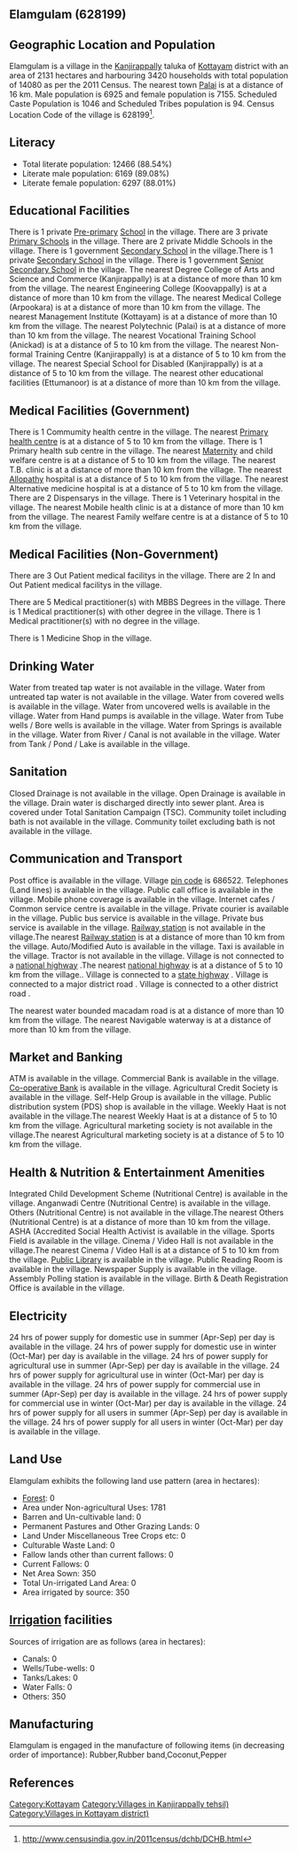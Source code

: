{{Infobox settlement
| name=Elamgulam
| native_name=
| native_name_lang=
| other_name=
| nickname=
| settlement_type=Village
| image_skyline=
| image_alt=
| image_caption=
| pushpin_map=India Kerala
| pushpin_label_position=right
| pushpin_map_alt=
| pushpin_map_caption=Location in Kerala, India
| latd=
| latm=
| lats=
| latNS=
| longd=
| longm=
| longs=
| longEW=
| coordinates_display=inline,title
| subdivision_type=Country
| subdivision_name={{flag|India}}
| subdivision_type1=[[States and territories of India|State]]
| subdivision_name1=Kerala 
| subdivision_type2=[[List of districts of India|District]]
| subdivision_name2=Kottayam
| subdivision_type3=Tahsil
| subdivision_name3=Kanjirappally
| website=
| established_title=<!-- Established -->
| established_date=
| founder=
| named_for=
| government_type=
| governing_body=
| unit_pref=Metric=
| area_footnotes=
| area_rank=
| area_total_km2=21.31
| elevation_footnotes=
| elevation_m=
| population_total=14080
| population_as_of=2011
| population_rank=
| population_density_km2=660
| population_demonym=
| population_footnotes=
| demographics_type1=Languages
| demographics1_title1=Official
| demographics1_info1=[[Malayalam language|Malayalam]]
| timezone1=[[Indian Standard Time|IST]]
| utc_offset1==+5:30
| postal_code_type=[[Postal Index Number|PIN]]
| postal_code=686522
| area_code_type=Telephone code
| area_code=
| registration_plate=
| blank1_name_sec1=Nearest city
| blank1_info_sec1=[[Palai]]
| blank2_name_sec1=[[Human sex ratio|Sex ratio]]
| blank2_info_sec1=1033 [[male|♂]]/[[female|♀]]
| blank3_name_sec1=Literacy
| blank3_info_sec1=88.54%
| blank1_name_sec2=[[2011 Census of India|2011 census]] code
| blank1_info_sec2=628199
| footnotes=
}}

== Elamgulam (628199) ==

== Geographic Location and Population ==

Elamgulam is a village in the [[Kanjirappally]] taluka of [[Kottayam]] district with an area of 2131 hectares and harbouring 3420 households with total population of 14080 as per the 2011 Census. The nearest town [[Palai]] is at a distance of 16 km. Male population is 6925 and female population is 7155. Scheduled Caste Population is 1046 and Scheduled Tribes population is 94. Census Location Code of the village is 628199<ref>http://www.censusindia.gov.in/2011census/dchb/DCHB.html</ref>.


== Literacy ==  
* Total literate population: 12466 (88.54%)
* Literate male population: 6169 (89.08%)
* Literate female population: 6297 (88.01%)


== Educational Facilities ==  
There is 1 private [[Pre-primary]] [[School]] in the village.
There are 3 private [[Primary School]]s in the village.
There are 2 private Middle Schools in the village.
There is 1 government [[Secondary School]] in the village.There is 1 private [[Secondary School]] in the village.
There is 1 government [[Senior Secondary School]] in the village.
The nearest Degree College of Arts and Science and Commerce (Kanjirappally) is at a distance of more than 10 km from the village.
The nearest Engineering College (Koovappally) is at a distance of more than 10 km from the village.
The nearest Medical College (Arpookara) is at a distance of more than 10 km from the village.
The nearest Management Institute (Kottayam) is at a distance of more than 10 km from the village.
The nearest Polytechnic (Palai) is at a distance of more than 10 km from the village.
The nearest Vocational Training School (Anickad) is at a distance of 5 to 10 km from the village.
The nearest Non-formal Training Centre (Kanjirappally) is at a distance of 5 to 10 km from the village.
The nearest Special School for Disabled (Kanjirappally) is at a distance of 5 to 10 km from the village.
The nearest other educational facilities (Ettumanoor) is at a distance of more than 10 km from the village.


== Medical Facilities (Government) ==
There is 1 Commumity health centre in the village.
The nearest [[Primary health centre]] is at a distance of 5 to 10 km from the village.
There is 1 Primary health sub centre in the village.
The nearest [[Maternity]] and child welfare centre is at a distance of 5 to 10 km from the village.
The nearest T.B. clinic is at a distance of more than 10 km from the village.
The nearest [[Allopathy]] hospital is at a distance of 5 to 10 km from the village.
The nearest Alternative medicine hospital is at a distance of 5 to 10 km from the village.
There are 2 Dispensarys in the village.
There is 1 Veterinary hospital in the village.
The nearest Mobile health clinic is at a distance of more than 10 km from the village.
The nearest Family welfare centre is at a distance of 5 to 10 km from the village.


== Medical Facilities (Non-Government) ==
There are 3 Out Patient medical facilitys in the village.
There are 2 In and Out Patient medical facilitys in the village.

There are 5 Medical practitioner(s) with MBBS Degrees in the village.
There is 1 Medical practitioner(s) with other degree in the village.
There is 1 Medical practitioner(s) with no degree in the village.

There is 1 Medicine Shop in the village.



== Drinking Water ==
Water from treated tap water is not available in the village.
Water from untreated tap water is not available in the village.
Water from covered wells is available in the village.
Water from uncovered wells is available in the village.
Water from Hand pumps is available in the village.
Water from Tube wells / Bore wells is available in the village.
Water from Springs is available in the village.
Water from River / Canal is not available in the village.
Water from Tank / Pond / Lake is available in the village.


== Sanitation ==
Closed Drainage is not available in the village.
Open Drainage is available in the village.
Drain water is discharged directly into sewer plant.
Area is covered under Total Sanitation Campaign (TSC).
Community toilet including bath is not available in the village.
Community toilet excluding bath is not available in the village.


== Communication and Transport ==
Post office is available in the village.
Village [[pin code]] is 686522.
Telephones (Land lines) is available in the village.
Public call office is available in the village.
Mobile phone coverage is available in the village.
Internet cafes / Common service centre is available in the village.
Private courier is available in the village.
Public bus service is available in the village.
Private bus service is available in the village.
[[Railway station]] is not available in the village.The nearest [[Railway station]] is at a distance of more than 10 km from the village.
Auto/Modified Auto is available in the village.
Taxi is available in the village.
Tractor is not available in the village.
Village is not connected to a [[national highway]] .The nearest [[national highway]] is at a distance of 5 to 10 km from the village..
Village is connected to a [[state highway]]  .
Village is connected to a major district road    .
Village is connected to a other district road  .


The nearest water bounded macadam road is at a distance of more than 10 km from the village.
The nearest Navigable waterway is at a distance of more than 10 km from the village.



== Market and Banking ==
ATM is available in the village.
Commercial Bank is available in the village.
[[Co-operative Bank]] is available in the village.
Agricultural Credit Society is available in the village.
Self-Help Group is available in the village.
Public distribution system (PDS) shop is available in the village.
Weekly Haat is not available in the village.The nearest Weekly Haat is at a distance of 5 to 10 km from the village.
Agricultural marketing society is not available in the village.The nearest Agricultural marketing society is at a distance of 5 to 10 km from the village.


== Health & Nutrition & Entertainment Amenities ==
Integrated Child Development Scheme (Nutritional Centre) is available in the village.
Anganwadi Centre (Nutritional Centre) is available in the village.
Others (Nutritional Centre) is not available in the village.The nearest Others (Nutritional Centre) is at a distance of more than 10 km from the village.
ASHA (Accredited Social Health Activist is available in the village.
Sports Field is available in the village.
Cinema / Video Hall is not available in the village.The nearest Cinema / Video Hall is at a distance of 5 to 10 km from the village.
[[Public Library]] is available in the village.
Public Reading Room is available in the village.
Newspaper Supply is available in the village.
Assembly Polling station is available in the village.
Birth & Death Registration Office is available in the village.


== Electricity ==
24 hrs of power supply for domestic use in summer (Apr-Sep) per day is available in the village.
24 hrs of power supply for domestic use in winter (Oct-Mar) per day is available in the village.
24 hrs of power supply for agricultural use in summer (Apr-Sep) per day is available in the village.
24 hrs of power supply for agricultural use in winter (Oct-Mar) per day is available in the village.
24 hrs of power supply for commercial use in summer (Apr-Sep) per day is available in the village.
24 hrs of power supply for commercial use in winter (Oct-Mar) per day is available in the village.
24 hrs of power supply for all users in summer (Apr-Sep) per day is available in the village.
24 hrs of power supply for all users in winter (Oct-Mar) per day is available in the village.


== Land Use ==
Elamgulam exhibits the following land use pattern (area in hectares):
* [[Forest]]: 0
* Area under Non-agricultural Uses: 1781
* Barren and Un-cultivable land: 0
* Permanent Pastures and Other Grazing Lands: 0
* Land Under Miscellaneous Tree Crops etc: 0
* Culturable Waste Land: 0
* Fallow lands other than current fallows: 0
* Current Fallows: 0
* Net Area Sown: 350
* Total Un-irrigated Land Area: 0
* Area irrigated by source: 350


== [[Irrigation]] facilities ==
Sources of irrigation are as follows (area in hectares):
* Canals: 0
* Wells/Tube-wells: 0
* Tanks/Lakes: 0
* Water Falls: 0
* Others: 350


== Manufacturing ==
Elamgulam is engaged in the manufacture of following items (in decreasing order of importance): Rubber,Rubber band,Coconut,Pepper


[[Category:Kottayam]]
[[Category:Villages in Kanjirappally tehsil)]]
[[Category:Villages in Kottayam district)]]


== References ==
{{Reflist}}


